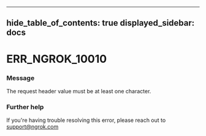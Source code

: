 

---
hide_table_of_contents: true
displayed_sidebar: docs
---


# ERR_NGROK_10010

### Message
The request header value must be at least one character.

<ErrorDetails error="err_ngrok_10010" />



### Further help
If you're having trouble resolving this error, please reach out to [support@ngrok.com](mailto:support@ngrok.com?subject=Help%20with%20ERR_NGROK_10010)

